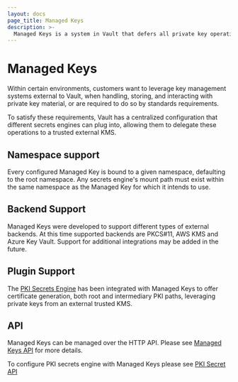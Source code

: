 ```yaml
---
layout: docs
page_title: Managed Keys
description: >-
  Managed Keys is a system in Vault that defers all private key operations to a third party system.
---
```


# Managed Keys

Within certain environments, customers want to leverage key management systems
external to Vault, when handling, storing, and interacting with
private key material, or are required to do so by standards requirements.

To satisfy these requirements, Vault has a centralized configuration that
different secrets engines can plug into, allowing them to delegate these
operations to a trusted external KMS.

## Namespace support

Every configured Managed Key is bound to a given namespace, defaulting to the
root namespace. Any secrets engine's mount path must exist within the same namespace
as the Managed Key for which it intends to use.

## Backend Support

Managed Keys were developed to support different types of external backends. At
this time supported backends are PKCS#11, AWS KMS and Azure Key Vault.
Support for additional integrations may be added in the future.

## Plugin Support

The [PKI Secrets Engine](/api/secret/pki#managed-keys) has been integrated
with Managed Keys to offer certificate generation, both root and intermediary
PKI paths, leveraging private keys from an external trusted KMS.

## API

Managed Keys can be managed over the HTTP API. Please see
[Managed Keys API](/api-docs/system/managed-keys) for more details.

To configure PKI secrets engine with Managed Keys please see
[PKI Secret API](/api/secret/pki#managed-keys)
